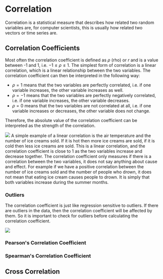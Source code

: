 
# Correlation

Correlation is a statistical measure that describes how related two random variables are, for computer scientists, this
is usually how related two vectors or time series are.

## Correlation Coefficients

Most often the correlation coefficient is defined as $\rho$ (rho) or $r$ and is a value between -1 and 1, i.e.
$-1 \leq \rho \leq 1$. The simplest form of correlation is a linear correlation, which is a linear relationship between
the two variables. The correlation coefficient can then be interpreted in the following way:

- $\rho = 1$ means that the two variables are perfectly correlated, i.e. if one variable increases, the other variable
    increases as well.
- $\rho = -1$ means that the two variables are perfectly negatively correlated, i.e. if one variable increases, the
    other variable decreases.
- $\rho = 0$ means that the two variables are not correlated at all, i.e. if one variable increases or decreases, the
    other variable does not change.

Therefore, the absolute value of the correlation coefficient can be interpreted as the strength of the correlation.

<Image src="/compSci/linearCorrelation.png" caption="Visualizations of linear correlations." />

<Callout type="example">
    A simple example of a linear correlation is the air temperature and the number of ice creams sold. If it is hot
    then more ice creams are sold, if it is cold then less ice creams are sold. This is a linear correlation, and the
    correlation coefficient is close to 1 as the two variables increase and decrease together.
</Callout>

<Callout type="warning">
    The correlation coefficient only measures if there is a correlation between the two variables, it does not say
    anything about cause and effect. For example if we have a positive correlation between the number of ice creams
    sold and the number of people who drown, it does not mean that eating ice cream causes people to drown. It is
    simply that both variables increase during the summer months.
</Callout>

### Outliers

The correlation coefficient is just like regression sensitive to outliers. If there are outliers in the data, then
the correlation coefficient will be affected by them. So it is important to check for outliers before calculating the
correlation coefficient.

<Image src="/compSci/correlationOutlier.png" caption="An example of an outlier affecting the correlation coefficient." />

### Pearson's Correlation Coefficient

### Spearman's Correlation Coefficient

## Cross Correlation

